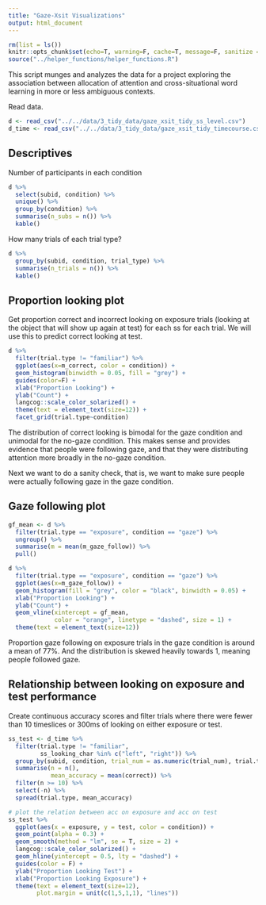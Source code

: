 ```yaml
---
title: "Gaze-Xsit Visualizations"
output: html_document
---
```


```r
rm(list = ls())
knitr::opts_chunk$set(echo=T, warning=F, cache=T, message=F, sanitize = T)
source("../helper_functions/helper_functions.R")
```

This script munges and analyzes the data for a project exploring the association between allocation of attention and cross-situational word learning in more or less ambiguous contexts.

Read data.

```r
d <- read_csv("../../data/3_tidy_data/gaze_xsit_tidy_ss_level.csv")
d_time <- read_csv("../../data/3_tidy_data/gaze_xsit_tidy_timecourse.csv")
```

## Descriptives 

Number of participants in each condition 

```r
d %>% 
  select(subid, condition) %>% 
  unique() %>% 
  group_by(condition) %>% 
  summarise(n_subs = n()) %>% 
  kable()
```

How many trials of each trial type?

```r
d %>% 
  group_by(subid, condition, trial_type) %>% 
  summarise(n_trials = n()) %>% 
  kable()
```

## Proportion looking plot

Get proportion correct and incorrect looking on exposure trials (looking at the object that will show up again at test) for each ss for each trial. We will use this to predict correct looking at test. 

```r
d %>% 
  filter(trial.type != "familiar") %>% 
  ggplot(aes(x=m_correct, color = condition)) +
  geom_histogram(binwidth = 0.05, fill = "grey") +
  guides(color=F) +
  xlab("Proportion Looking") +
  ylab("Count") +
  langcog::scale_color_solarized() +
  theme(text = element_text(size=12)) +
  facet_grid(trial.type~condition) 
```

The distribution of correct looking is bimodal for the gaze condition and unimodal for the no-gaze condition. This makes sense and provides evidence that people were following gaze, and that they were distributing attention more broadly in the no-gaze condition. 

Next we want to do a sanity check, that is, we want to make sure people were actually following gaze in the gaze condition.

## Gaze following plot

```r
gf_mean <- d %>% 
  filter(trial.type == "exposure", condition == "gaze") %>% 
  ungroup() %>% 
  summarise(m = mean(m_gaze_follow)) %>% 
  pull()

d %>% 
  filter(trial.type == "exposure", condition == "gaze") %>% 
  ggplot(aes(x=m_gaze_follow)) +
  geom_histogram(fill = "grey", color = "black", binwidth = 0.05) +
  xlab("Proportion Looking") +
  ylab("Count") +
  geom_vline(xintercept = gf_mean, 
             color = "orange", linetype = "dashed", size = 1) +
  theme(text = element_text(size=12))
```

Proportion gaze following on exposure trials in the gaze condition is around a mean of 77%. And the distribution is skewed heavily towards 1, meaning people followed gaze.

## Relationship between looking on exposure and test performance

Create continuous accuracy scores and filter trials where there were fewer than 10 timeslices or 300ms of looking on either exposure or test.  

```r
ss_test <- d_time %>% 
  filter(trial.type != "familiar", 
         ss_looking_char %in% c("left", "right")) %>%
  group_by(subid, condition, trial_num = as.numeric(trial_num), trial.type) %>% 
  summarise(n = n(),
            mean_accuracy = mean(correct)) %>% 
  filter(n >= 10) %>% 
  select(-n) %>% 
  spread(trial.type, mean_accuracy)
```

```r
# plot the relation between acc on exposure and acc on test
ss_test %>% 
  ggplot(aes(x = exposure, y = test, color = condition)) +
  geom_point(alpha = 0.3) + 
  geom_smooth(method = "lm", se = T, size = 2) +
  langcog::scale_color_solarized() +
  geom_hline(yintercept = 0.5, lty = "dashed") +
  guides(color = F) +
  ylab("Proportion Looking Test") +
  xlab("Proportion Looking Exposure") +
  theme(text = element_text(size=12),
        plot.margin = unit(c(1,5,1,1), "lines")) 
```
